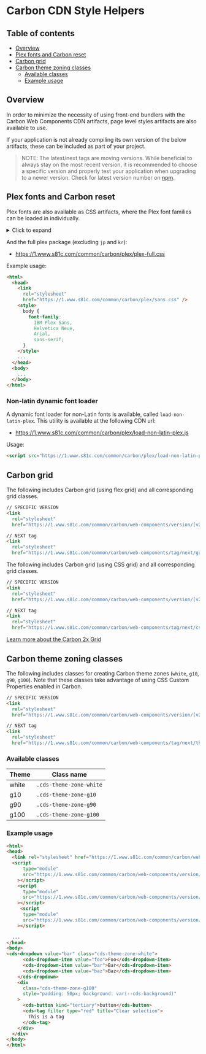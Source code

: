 
<Meta title="Introduction/Carbon CDN style helpers" />

# Carbon CDN Style Helpers

## Table of contents

- [Overview](#overview)
- [Plex fonts and Carbon reset](#plex-fonts-and-carbon-reset)
- [Carbon grid](#carbon-grid)
- [Carbon theme zoning classes](#carbon-theme-zoning-classes)
  - [Available classes](#available-classes)
  - [Example usage](#example-usage)

## Overview

In order to minimize the necessity of using front-end bundlers with the Carbon
Web Components CDN artifacts, page level styles artifacts are also available to
use.

If your application is not already compiling its own version of the below
artifacts, these can be included as part of your project.

> NOTE: The latest/next tags are moving versions. While beneficial to always
> stay on the most recent version, it is recommended to choose a specific
> version and properly test your application when upgrading to a newer version.
> Check for latest version number on
> [npm](https://www.npmjs.com/package/@carbon/web-components).

## Plex fonts and Carbon reset

Plex fonts are also available as CSS artifacts, where the Plex font families can
be loaded in individually.

<details>
<summary>Click to expand</summary>

| IBM Plex Mono (all)             | https://1.www.s81c.com/common/carbon/plex/mono.css                   |
| ------------------------------- | -------------------------------------------------------------------- |
| IBM Plex Mono Bold              | https://1.www.s81c.com/common/carbon/plex/mono-bold.css              |
| IBM Plex Mono Bold Italic       | https://1.www.s81c.com/common/carbon/plex/mono-bold-italic.css       |
| IBM Plex Mono ExtraLight        | https://1.www.s81c.com/common/carbon/plex/mono-extralight.css        |
| IBM Plex Mono ExtraLight Italic | https://1.www.s81c.com/common/carbon/plex/mono-extralight-italic.css |
| IBM Plex Mono Italic            | https://1.www.s81c.com/common/carbon/plex/mono-italic.css            |
| IBM Plex Mono Light             | https://1.www.s81c.com/common/carbon/plex/mono-light.css             |
| IBM Plex Mono Light Italic      | https://1.www.s81c.com/common/carbon/plex/mono-light-italic.css      |
| IBM Plex Mono Medium            | https://1.www.s81c.com/common/carbon/plex/mono-medium.css            |
| IBM Plex Mono Medium Italic     | https://1.www.s81c.com/common/carbon/plex/mono-medium-italic.css     |
| IBM Plex Mono                   | https://1.www.s81c.com/common/carbon/plex/mono-regular.css           |
| IBM Plex Mono SemiBold          | https://1.www.s81c.com/common/carbon/plex/mono-semibold.css          |
| IBM Plex Mono SemiBold Italic   | https://1.www.s81c.com/common/carbon/plex/mono-semibold-italic.css   |
| IBM Plex Mono Text              | https://1.www.s81c.com/common/carbon/plex/mono-text.css              |
| IBM Plex Mono Text Italic       | https://1.www.s81c.com/common/carbon/plex/mono-text-italic.css       |
| IBM Plex Mono Thin              | https://1.www.s81c.com/common/carbon/plex/mono-thin.css              |
| IBM Plex Mono Thin Italic       | https://1.www.s81c.com/common/carbon/plex/mono-thin-italic.css       |

| IBM Plex Sans (all)             | https://1.www.s81c.com/common/carbon/plex/sans.css                   |
| ------------------------------- | -------------------------------------------------------------------- |
| IBM Plex Sans Bold              | https://1.www.s81c.com/common/carbon/plex/sans-bold.css              |
| IBM Plex Sans Bold Italic       | https://1.www.s81c.com/common/carbon/plex/sans-bold-italic.css       |
| IBM Plex Sans ExtraLight        | https://1.www.s81c.com/common/carbon/plex/sans-extralight.css        |
| IBM Plex Sans ExtraLight Italic | https://1.www.s81c.com/common/carbon/plex/sans-extralight-italic.css |
| IBM Plex Sans Italic            | https://1.www.s81c.com/common/carbon/plex/sans-italic.css            |
| IBM Plex Sans Light             | https://1.www.s81c.com/common/carbon/plex/sans-light.css             |
| IBM Plex Sans Light Italic      | https://1.www.s81c.com/common/carbon/plex/sans-light-italic.css      |
| IBM Plex Sans Medium            | https://1.www.s81c.com/common/carbon/plex/sans-medium.css            |
| IBM Plex Sans Medium Italic     | https://1.www.s81c.com/common/carbon/plex/sans-medium-italic.css     |
| IBM Plex Sans                   | https://1.www.s81c.com/common/carbon/plex/sans-regular.css           |
| IBM Plex Sans SemiBold          | https://1.www.s81c.com/common/carbon/plex/sans-semibold.css          |
| IBM Plex Sans SemiBold Italic   | https://1.www.s81c.com/common/carbon/plex/sans-semibold-italic.css   |
| IBM Plex Sans Text              | https://1.www.s81c.com/common/carbon/plex/sans-text.css              |
| IBM Plex Sans Text Italic       | https://1.www.s81c.com/common/carbon/plex/sans-text-italic.css       |
| IBM Plex Sans Thin              | https://1.www.s81c.com/common/carbon/plex/sans-thin.css              |
| IBM Plex Sans Thin Italic       | https://1.www.s81c.com/common/carbon/plex/sans-thin-italic.css       |

| IBM Plex Sans Arabic (all)      | https://1.www.s81c.com/common/carbon/plex/sans-arabic.css            |
| ------------------------------- | -------------------------------------------------------------------- |
| IBM Plex Sans Arabic Bold       | https://1.www.s81c.com/common/carbon/plex/sans-arabic-bold.css       |
| IBM Plex Sans Arabic ExtraLight | https://1.www.s81c.com/common/carbon/plex/sans-arabic-extralight.css |
| IBM Plex Sans Arabic Light      | https://1.www.s81c.com/common/carbon/plex/sans-arabic-light.css      |
| IBM Plex Sans Arabic Medium     | https://1.www.s81c.com/common/carbon/plex/sans-arabic-medium.css     |
| IBM Plex Sans Arabic            | https://1.www.s81c.com/common/carbon/plex/sans-arabic-regular.css    |
| IBM Plex Sans Arabic SemiBold   | https://1.www.s81c.com/common/carbon/plex/sans-arabic-semibold.css   |
| IBM Plex Sans Arabic Text       | https://1.www.s81c.com/common/carbon/plex/sans-arabic-text.css       |
| IBM Plex Sans Arabic Thin       | https://1.www.s81c.com/common/carbon/plex/sans-arabic-thin.css       |

| IBM Plex Sans Cond (all)        | https://1.www.s81c.com/common/carbon/plex/sans-condensed.css                   |
| ------------------------------- | ------------------------------------------------------------------------------ |
| IBM Plex Sans Cond Bold         | https://1.www.s81c.com/common/carbon/plex/sans-condensed-bold.css              |
| IBM Plex Sans Cond Bold Italic  | https://1.www.s81c.com/common/carbon/plex/sans-condensed-bold-italic.css       |
| IBM Plex Sans Cond ExtLt        | https://1.www.s81c.com/common/carbon/plex/sans-condensed-extralight.css        |
| IBM Plex Sans Cond ExtLt Italic | https://1.www.s81c.com/common/carbon/plex/sans-condensed-extralight-italic.css |
| IBM Plex Sans Cond Italic       | https://1.www.s81c.com/common/carbon/plex/sans-condensed-italic.css            |
| IBM Plex Sans Cond Light        | https://1.www.s81c.com/common/carbon/plex/sans-condensed-light.css             |
| IBM Plex Sans Cond Light Italic | https://1.www.s81c.com/common/carbon/plex/sans-condensed-light-italic.css      |
| IBM Plex Sans Cond Medm         | https://1.www.s81c.com/common/carbon/plex/sans-condensed-medium.css            |
| IBM Plex Sans Cond Medm Italic  | https://1.www.s81c.com/common/carbon/plex/sans-condensed-medium-italic.css     |
| IBM Plex Sans Cond              | https://1.www.s81c.com/common/carbon/plex/sans-condensed-regular.css           |
| IBM Plex Sans Cond SmBld        | https://1.www.s81c.com/common/carbon/plex/sans-condensed-semibold.css          |
| IBM Plex Sans Cond SmBld Italic | https://1.www.s81c.com/common/carbon/plex/sans-condensed-semibold-italic.css   |
| IBM Plex Sans Cond Text         | https://1.www.s81c.com/common/carbon/plex/sans-condensed-text.css              |
| IBM Plex Sans Cond Text Italic  | https://1.www.s81c.com/common/carbon/plex/sans-condensed-text-italic.css       |
| IBM Plex Sans Cond Thin         | https://1.www.s81c.com/common/carbon/plex/sans-condensed-thin.css              |
| IBM Plex Sans Cond Thin Italic  | https://1.www.s81c.com/common/carbon/plex/sans-condensed-thin-italic.css       |

| IBM Plex Sans Devanagari (all)      | https://1.www.s81c.com/common/carbon/plex/sans-devanagari.css            |
| ----------------------------------- | ------------------------------------------------------------------------ |
| IBM Plex Sans Devanagari Bold       | https://1.www.s81c.com/common/carbon/plex/sans-devanagari-bold.css       |
| IBM Plex Sans Devanagari ExtraLight | https://1.www.s81c.com/common/carbon/plex/sans-devanagari-extralight.css |
| IBM Plex Sans Devanagari Light      | https://1.www.s81c.com/common/carbon/plex/sans-devanagari-light.css      |
| IBM Plex Sans Devanagari Medium     | https://1.www.s81c.com/common/carbon/plex/sans-devanagari-medium.css     |
| IBM Plex Sans Devanagari            | https://1.www.s81c.com/common/carbon/plex/sans-devanagari-regular.css    |
| IBM Plex Sans Devanagari SemiBold   | https://1.www.s81c.com/common/carbon/plex/sans-devanagari-semibold.css   |
| IBM Plex Sans Devanagari Text       | https://1.www.s81c.com/common/carbon/plex/sans-devanagari-text.css       |
| IBM Plex Sans Devanagari Thin       | https://1.www.s81c.com/common/carbon/plex/sans-devanagari-thin.css       |

| IBM Plex Sans Hebrew (all)      | https://1.www.s81c.com/common/carbon/plex/sans-hebrew.css            |
| ------------------------------- | -------------------------------------------------------------------- |
| IBM Plex Sans Hebrew Bold       | https://1.www.s81c.com/common/carbon/plex/sans-hebrew-bold.css       |
| IBM Plex Sans Hebrew ExtraLight | https://1.www.s81c.com/common/carbon/plex/sans-hebrew-extralight.css |
| IBM Plex Sans Hebrew Light      | https://1.www.s81c.com/common/carbon/plex/sans-hebrew-light.css      |
| IBM Plex Sans Hebrew Medium     | https://1.www.s81c.com/common/carbon/plex/sans-hebrew-medium.css     |
| IBM Plex Sans Hebrew            | https://1.www.s81c.com/common/carbon/plex/sans-hebrew-regular.css    |
| IBM Plex Sans Hebrew SemiBold   | https://1.www.s81c.com/common/carbon/plex/sans-hebrew-semibold.css   |
| IBM Plex Sans Hebrew Text       | https://1.www.s81c.com/common/carbon/plex/sans-hebrew-text.css       |
| IBM Plex Sans Hebrew Thin       | https://1.www.s81c.com/common/carbon/plex/sans-hebrew-thin.css       |

| IBM Plex Sans JP (all)      | https://1.www.s81c.com/common/carbon/plex/sans-jp.css            |
| --------------------------- | ---------------------------------------------------------------- |
| IBM Plex Sans JP Bold       | https://1.www.s81c.com/common/carbon/plex/sans-jp-bold.css       |
| IBM Plex Sans JP ExtraLight | https://1.www.s81c.com/common/carbon/plex/sans-jp-extralight.css |
| IBM Plex Sans JP Light      | https://1.www.s81c.com/common/carbon/plex/sans-jp-light.css      |
| IBM Plex Sans JP Medium     | https://1.www.s81c.com/common/carbon/plex/sans-jp-medium.css     |
| IBM Plex Sans JP            | https://1.www.s81c.com/common/carbon/plex/sans-jp-regular.css    |
| IBM Plex Sans JP SemiBold   | https://1.www.s81c.com/common/carbon/plex/sans-jp-semibold.css   |
| IBM Plex Sans JP Text       | https://1.www.s81c.com/common/carbon/plex/sans-jp-text.css       |
| IBM Plex Sans JP Thin       | https://1.www.s81c.com/common/carbon/plex/sans-jp-thin.css       |

| IBM Plex Sans KR (all)      | https://1.www.s81c.com/common/carbon/plex/sans-kr.css            |
| --------------------------- | ---------------------------------------------------------------- |
| IBM Plex Sans KR Bold       | https://1.www.s81c.com/common/carbon/plex/sans-kr-bold.css       |
| IBM Plex Sans KR ExtraLight | https://1.www.s81c.com/common/carbon/plex/sans-kr-extralight.css |
| IBM Plex Sans KR Light      | https://1.www.s81c.com/common/carbon/plex/sans-kr-light.css      |
| IBM Plex Sans KR Medium     | https://1.www.s81c.com/common/carbon/plex/sans-kr-medium.css     |
| IBM Plex Sans KR            | https://1.www.s81c.com/common/carbon/plex/sans-kr-regular.css    |
| IBM Plex Sans KR SemiBold   | https://1.www.s81c.com/common/carbon/plex/sans-kr-semibold.css   |
| IBM Plex Sans KR Text       | https://1.www.s81c.com/common/carbon/plex/sans-kr-text.css       |
| IBM Plex Sans KR Thin       | https://1.www.s81c.com/common/carbon/plex/sans-kr-thin.css       |

| IBM Plex Sans Thai (all)      | https://1.www.s81c.com/common/carbon/plex/sans-thai.css            |
| ----------------------------- | ------------------------------------------------------------------ |
| IBM Plex Sans Thai Bold       | https://1.www.s81c.com/common/carbon/plex/sans-thai-bold.css       |
| IBM Plex Sans Thai ExtraLight | https://1.www.s81c.com/common/carbon/plex/sans-thai-extralight.css |
| IBM Plex Sans Thai Light      | https://1.www.s81c.com/common/carbon/plex/sans-thai-light.css      |
| IBM Plex Sans Thai Medium     | https://1.www.s81c.com/common/carbon/plex/sans-thai-medium.css     |
| IBM Plex Sans Thai            | https://1.www.s81c.com/common/carbon/plex/sans-thai-regular.css    |
| IBM Plex Sans Thai SemiBold   | https://1.www.s81c.com/common/carbon/plex/sans-thai-semibold.css   |
| IBM Plex Sans Thai Text       | https://1.www.s81c.com/common/carbon/plex/sans-thai-text.css       |
| IBM Plex Sans Thai Thin       | https://1.www.s81c.com/common/carbon/plex/sans-thai-thin.css       |

| IBM Plex Sans Thai Looped (all)      | https://1.www.s81c.com/common/carbon/plex/sans-thai-looped.css            |
| ------------------------------------ | ------------------------------------------------------------------------- |
| IBM Plex Sans Thai Looped Bold       | https://1.www.s81c.com/common/carbon/plex/sans-thai-looped-bold.css       |
| IBM Plex Sans Thai Looped ExtraLight | https://1.www.s81c.com/common/carbon/plex/sans-thai-looped-extralight.css |
| IBM Plex Sans Thai Looped Light      | https://1.www.s81c.com/common/carbon/plex/sans-thai-looped-light.css      |
| IBM Plex Sans Thai Looped Medium     | https://1.www.s81c.com/common/carbon/plex/sans-thai-looped-medium.css     |
| IBM Plex Sans Thai Looped            | https://1.www.s81c.com/common/carbon/plex/sans-thai-looped-regular.css    |
| IBM Plex Sans Thai Looped SemiBold   | https://1.www.s81c.com/common/carbon/plex/sans-thai-looped-semibold.css   |
| IBM Plex Sans Thai Looped Text       | https://1.www.s81c.com/common/carbon/plex/sans-thai-looped-text.css       |
| IBM Plex Sans Thai Looped Thin       | https://1.www.s81c.com/common/carbon/plex/sans-thai-looped-thin.css       |

| IBM Plex Serif (all)        | https://1.www.s81c.com/common/carbon/plex/serif.css                   |
| --------------------------- | --------------------------------------------------------------------- |
| IBM Plex Serif Bold         | https://1.www.s81c.com/common/carbon/plex/serif-bold.css              |
| IBM Plex Serif Bold Italic  | https://1.www.s81c.com/common/carbon/plex/serif-bold-italic.css       |
| IBM Plex Serif ExtLt        | https://1.www.s81c.com/common/carbon/plex/serif-extralight.css        |
| IBM Plex Serif ExtLt Italic | https://1.www.s81c.com/common/carbon/plex/serif-extralight-italic.css |
| IBM Plex Serif Italic       | https://1.www.s81c.com/common/carbon/plex/serif-italic.css            |
| IBM Plex Serif Light        | https://1.www.s81c.com/common/carbon/plex/serif-light.css             |
| IBM Plex Serif Light Italic | https://1.www.s81c.com/common/carbon/plex/serif-light-italic.css      |
| IBM Plex Serif Medm         | https://1.www.s81c.com/common/carbon/plex/serif-medium.css            |
| IBM Plex Serif Medm Italic  | https://1.www.s81c.com/common/carbon/plex/serif-medium-italic.css     |
| IBM Plex Serif              | https://1.www.s81c.com/common/carbon/plex/serif-regular.css           |
| IBM Plex Serif SmBld        | https://1.www.s81c.com/common/carbon/plex/serif-semibold.css          |
| IBM Plex Serif SmBld Italic | https://1.www.s81c.com/common/carbon/plex/serif-semibold-italic.css   |
| IBM Plex Serif Text         | https://1.www.s81c.com/common/carbon/plex/serif-text.css              |
| IBM Plex Serif Text Italic  | https://1.www.s81c.com/common/carbon/plex/serif-text-italic.css       |
| IBM Plex Serif Thin         | https://1.www.s81c.com/common/carbon/plex/serif-thin.css              |
| IBM Plex Serif Thin Italic  | https://1.www.s81c.com/common/carbon/plex/serif-thin-italic.css       |

</details>

And the full plex package (excluding `jp` and `kr`):

- https://1.www.s81c.com/common/carbon/plex/plex-full.css

Example usage:

```html
<html>
  <head>
    <link
      rel="stylesheet"
      href="https://1.www.s81c.com/common/carbon/plex/sans.css" />
    <style>
      body {
        font-family:
          IBM Plex Sans,
          Helvetica Neue,
          Arial,
          sans-serif;
      }
    </style>
    ...
  </head>
  <body>
    ...
  </body>
</html>
```

### Non-latin dynamic font loader

A dynamic font loader for non-Latin fonts is available, called
`load-non-latin-plex`. This utility is available at the following CDN url:

- https://1.www.s81c.com/common/carbon/plex/load-non-latin-plex.js

Usage:

```html
<script src="https://1.www.s81c.com/common/carbon/plex/load-non-latin-plex.js"></script>
```

## Carbon grid

The following includes Carbon grid (using flex grid) and all corresponding grid
classes.

```html
// SPECIFIC VERSION
<link
  rel="stylesheet"
  href="https://1.www.s81c.com/common/carbon/web-components/version/[v2.x.y]/grid.css" />

// NEXT tag
<link
  rel="stylesheet"
  href="https://1.www.s81c.com/common/carbon/web-components/tag/next/grid.css" />
```

The following includes Carbon grid (using CSS grid) and all corresponding grid
classes.

```html
// SPECIFIC VERSION
<link
  rel="stylesheet"
  href="https://1.www.s81c.com/common/carbon/web-components/version/[v2.x.y]/cssgrid.css" />

// NEXT tag
<link
  rel="stylesheet"
  href="https://1.www.s81c.com/common/carbon/web-components/tag/next/cssgrid.css" />
```

[Learn more about the Carbon 2x Grid](https://carbondesignsystem.com/guidelines/2x-grid/overview)

## Carbon theme zoning classes

The following includes classes for creating Carbon theme zones (`white`, `g10`,
`g90`, `g100`). Note that these classes take advantage of using CSS Custom
Properties enabled in Carbon.

```html
// SPECIFIC VERSION
<link
  rel="stylesheet"
  href="https://1.www.s81c.com/common/carbon/web-components/version/[v2.x.y]/themes.css" />

// NEXT tag
<link
  rel="stylesheet"
  href="https://1.www.s81c.com/common/carbon/web-components/tag/next/themes.css" />
```

### Available classes

| Theme | Class name              |
| ----- | ----------------------- |
| white | `.cds-theme-zone-white` |
| g10   | `.cds-theme-zone-g10`   |
| g90   | `.cds-theme-zone-g90`   |
| g100  | `.cds-theme-zone-g100`  |

### Example usage

```html
<html>
<head>
  <link rel="stylesheet" href="https://1.www.s81c.com/common/carbon/web-components/tag/latest/themes.css" />
  <script
      type="module"
      src="https://1.www.s81c.com/common/carbon/web-components/version/[v2.x.y]/dropdown.min.js"
    ></script>
    <script
      type="module"
      src="https://1.www.s81c.com/common/carbon/web-components/version/[v2.x.y]/button.min.js"
    ></script>
     <script
      type="module"
      src="https://1.www.s81c.com/common/carbon/web-components/version/[v2.x.y]/tag.min.js"
    ></script>

  ...
</head>
<body>
<cds-dropdown value="bar" class="cds-theme-zone-white">
      <cds-dropdown-item value="foo">Foo</cds-dropdown-item>
      <cds-dropdown-item value="bar">Bar</cds-dropdown-item>
      <cds-dropdown-item value="baz">Baz</cds-dropdown-item>
    </cds-dropdown>
    <div
      class="cds-theme-zone-g100"
      style="padding: 50px; background: var(--cds-background)"
    >
      <cds-button kind="tertiary">button</cds-button>
      <cds-tag filter type="red" title="Clear selection">
        This is a tag
      </cds-tag>
    </div>
  </div>
</body>
</html>
```
